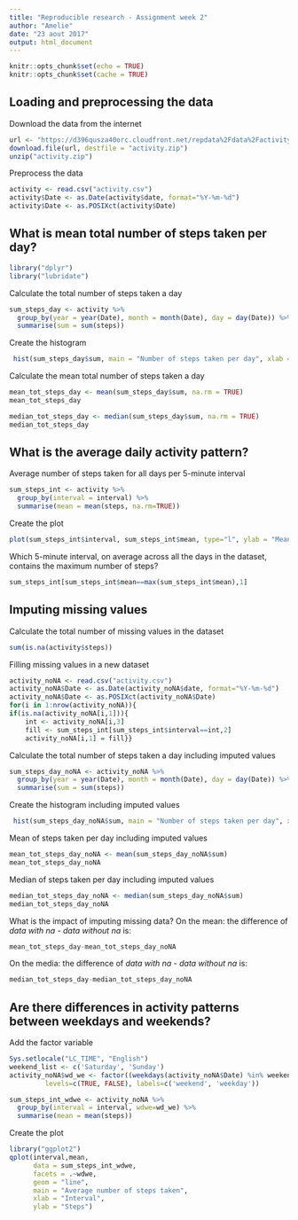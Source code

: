 ```yaml
---
title: "Reproducible research - Assignment week 2"
author: "Amelie"
date: "23 aout 2017"
output: html_document
---
```


```r
knitr::opts_chunk$set(echo = TRUE)
knitr::opts_chunk$set(cache = TRUE)
```

## Loading and preprocessing the data
Download the data from the internet
```r
url <- "https://d396qusza40orc.cloudfront.net/repdata%2Fdata%2Factivity.zip"
download.file(url, destfile = "activity.zip")
unzip("activity.zip")
```
Preprocess the data
```r
activity <- read.csv("activity.csv")
activity$Date <- as.Date(activity$date, format="%Y-%m-%d")
activity$Date <- as.POSIXct(activity$Date)
```

## What is mean total number of steps taken per day?
```r
library("dplyr")
library("lubridate")
```
Calculate the total number of steps taken a day
```r
sum_steps_day <- activity %>% 
  group_by(year = year(Date), month = month(Date), day = day(Date)) %>% 
  summarise(sum = sum(steps))
```
Create the histogram
```r
 hist(sum_steps_day$sum, main = "Number of steps taken per day", xlab = "Steps")
```  

Calculate the mean total number of steps taken a day
```r
mean_tot_steps_day <- mean(sum_steps_day$sum, na.rm = TRUE)
mean_tot_steps_day
```  
```r
median_tot_steps_day <- median(sum_steps_day$sum, na.rm = TRUE)
median_tot_steps_day
```  

## What is the average daily activity pattern?
Average number of steps taken for all days per 5-minute interval
```r
sum_steps_int <- activity %>% 
  group_by(interval = interval) %>% 
  summarise(mean = mean(steps, na.rm=TRUE))
```
Create the plot
```r
plot(sum_steps_int$interval, sum_steps_int$mean, type="l", ylab = "Mean", xlab = "Interval", main = "Average number of steps taken for all days per 5-minute interval")
```  

Which 5-minute interval, on average across all the days in the dataset, contains the maximum number of steps?
```r
sum_steps_int[sum_steps_int$mean==max(sum_steps_int$mean),1]
```
## Imputing missing values
Calculate the total number of missing values in the dataset
```r
sum(is.na(activity$steps))
```
Filling missing values in a new dataset
```r
activity_noNA <- read.csv("activity.csv")
activity_noNA$Date <- as.Date(activity_noNA$date, format="%Y-%m-%d")
activity_noNA$Date <- as.POSIXct(activity_noNA$Date)
for(i in 1:nrow(activity_noNA)){
if(is.na(activity_noNA[i,1])){
    int <- activity_noNA[i,3]
    fill <- sum_steps_int[sum_steps_int$interval==int,2]
    activity_noNA[i,1] = fill}}
```
Calculate the total number of steps taken a day including imputed values
```r
sum_steps_day_noNA <- activity_noNA %>% 
  group_by(year = year(Date), month = month(Date), day = day(Date)) %>% 
  summarise(sum = sum(steps))
```
Create the histogram including imputed values
```r
 hist(sum_steps_day_noNA$sum, main = "Number of steps taken per day", xlab = "Steps")
```  

Mean of steps taken per day including imputed values
```r
mean_tot_steps_day_noNA <- mean(sum_steps_day_noNA$sum)
mean_tot_steps_day_noNA
```  
Median of steps taken per day including imputed values
```r
median_tot_steps_day_noNA <- median(sum_steps_day_noNA$sum)
median_tot_steps_day_noNA
```  
What is the impact of imputing missing data?
On the mean: the difference of *data with na* - *data without na* is:
```r
mean_tot_steps_day-mean_tot_steps_day_noNA
```
On the media: the difference of *data with na* - *data without na* is:
```r
median_tot_steps_day-median_tot_steps_day_noNA
```
## Are there differences in activity patterns between weekdays and weekends?
Add the factor variable
```r
Sys.setlocale("LC_TIME", "English")
weekend_list <- c('Saturday', 'Sunday')
activity_noNA$wd_we <- factor((weekdays(activity_noNA$Date) %in% weekend_list), 
         levels=c(TRUE, FALSE), labels=c('weekend', 'weekday')) 
```

```r
sum_steps_int_wdwe <- activity_noNA %>% 
  group_by(interval = interval, wdwe=wd_we) %>% 
  summarise(mean = mean(steps))
```
Create the plot
```r
library("ggplot2")
qplot(interval,mean, 
      data = sum_steps_int_wdwe,
      facets = .~wdwe, 
      geom = "line",
      main = "Average number of steps taken",
      xlab = "Interval", 
      ylab = "Steps")
```

